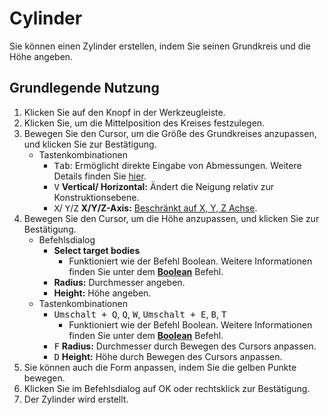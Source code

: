 
# Cylinder

<Reference shortcut='Umschalt + C' command='Cylinder' button='Werkzeugleiste' />

Sie können einen Zylinder erstellen, indem Sie seinen Grundkreis und die Höhe angeben.

## Grundlegende Nutzung

1. Klicken Sie auf den <ButtonIcon type="button-cylinder" /> Knopf in der Werkzeugleiste.
2. Klicken Sie, um die Mittelposition des Kreises festzulegen.
3. Bewegen Sie den Cursor, um die Größe des Grundkreises anzupassen, und klicken Sie zur Bestätigung.
   - <Kst>Tastenkombinationen</Kst>
      - <kbd>Tab</kbd>: Ermöglicht direkte Eingabe von Abmessungen. Weitere Details finden Sie [hier](/tool/sketching-essentials#specify-dimensions-numerically).
      - <kbd>V</kbd> **Vertical/ Horizontal:** Ändert die Neigung relativ zur Konstruktionsebene.
      - <kbd>X</kbd>/ <kbd>Y</kbd>/<kbd>Z</kbd> **X/Y/Z-Axis:** [Beschränkt auf X, Y, Z Achse](/tool/sketching-essentials#constrain-to-an-axis).
4. Bewegen Sie den Cursor, um die Höhe anzupassen, und klicken Sie zur Bestätigung.
   - <Kst>Befehlsdialog</Kst>
      - **Select target bodies**
         - Funktioniert wie der Befehl Boolean. Weitere Informationen finden Sie unter dem [**Boolean**](/solid/boolean) Befehl.
      - **Radius:** Durchmesser angeben.
      - **Height:** Höhe angeben.
   - <Kst>Tastenkombinationen</Kst>
      - <kbd>Umschalt + Q</kbd>, <kbd>Q</kbd>, <kbd>W</kbd>, <kbd>Umschalt + E</kbd>, <kbd>B</kbd>, <kbd>T</kbd>
         - Funktioniert wie der Befehl Boolean. Weitere Informationen finden Sie unter dem [**Boolean**](/solid/boolean) Befehl.
      - <kbd>F</kbd> **Radius:** Durchmesser durch Bewegen des Cursors anpassen.
      - <kbd>D</kbd> **Height:** Höhe durch Bewegen des Cursors anpassen.
5. Sie können auch die Form anpassen, indem Sie die gelben Punkte bewegen.
6. Klicken Sie im Befehlsdialog auf OK oder rechtsklick zur Bestätigung.
7. Der Zylinder wird erstellt.


<VideoPlayer fileName="cylinder"/>